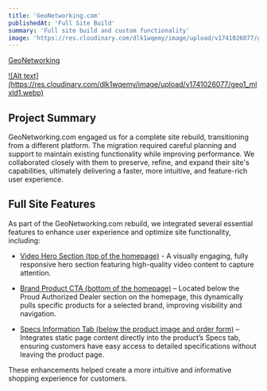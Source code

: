 ```yaml
---
title: 'GeoNetworking.com'
publishedAt: 'Full Site Build'
summary: 'Full site build and custom functionality'
image: 'https://res.cloudinary.com/dlk1wqemy/image/upload/v1741026077/geo1_mlxld1.webp'
---
```


[GeoNetworking](https://geonetworking.com/)

<a href="https://res.cloudinary.com/dlk1wqemy/image/upload/v1741026077/geo1_mlxld1.webp">
![Alt text](https://res.cloudinary.com/dlk1wqemy/image/upload/v1741026077/geo1_mlxld1.webp)
</a>

## Project Summary

GeoNetworking.com engaged us for a complete site rebuild, transitioning from a different platform. The migration required careful planning and support to maintain existing functionality while improving performance. We collaborated closely with them to preserve, refine, and expand their site's capabilities, ultimately delivering a faster, more intuitive, and feature-rich user experience.

## Full Site Features

As part of the GeoNetworking.com rebuild, we integrated several essential features to enhance user experience and optimize site functionality, including:

- [Video Hero Section (top of the homepage)](https://geonetworking.com/) - A visually engaging, fully responsive hero section featuring high-quality video content to capture attention.

- [Brand Product CTA (bottom of the homepage)]() – Located below the Proud Authorized Dealer section on the homepage, this dynamically pulls specific products for a selected brand, improving visibility and navigation.

- [Specs Information Tab (below the product image and order form)](https://geonetworking.com/rod-level/) – Integrates static page content directly into the product’s Specs tab, ensuring customers have easy access to detailed specifications without leaving the product page.

These enhancements helped create a more intuitive and informative shopping experience for customers.
